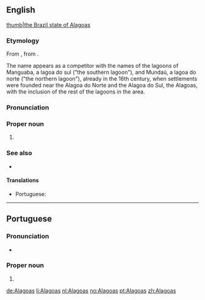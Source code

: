 {{also|Alagoa}}
==English==
[[file:Brazil State Alagoas.svg|thumb|the Brazil state of Alagoas]]

===Etymology===
From {{etyl|pt|en}} {{m|pt|Alagoas}}, from {{m|pt|alagoas||lakes}}.

The name appears as a competitor with the names of the lagoons of Manguaba, a lagoa do sul ("the southern lagoon"), and Mundaú, a lagoa do norte ("the northern lagoon"), already in the 16th century, when settlements were founded near the Alagoa do Norte and the Alagoa do Sul, the Alagoas, with the inclusion of the rest of the lagoons in the area.

===Pronunciation===
{{rfp||en|lang=en}}

===Proper noun===
{{en-proper noun}}

# {{place:Brazil/state|en|capital=Maceió|region=Northeast Region}}

===See also===
* {{projectlink|pedia}}

====Translations====
{{trans-top|state in north-eastern Brazil}}
* Portuguese: {{t+|pt|Alagoas}}
{{trans-mid}}
{{trans-bottom}}

----

==Portuguese==

===Pronunciation===
* {{a|Brazil}} {{IPA|/ˌa.la.ˈɡo.ɐs/|lang=pt}}

===Proper noun===
{{pt-proper noun|m|g2=f-p}}

# {{place:Brazil/state|pt|capital=Maceió|region=Northeast Region}}

[[de:Alagoas]]
[[li:Alagoas]]
[[nl:Alagoas]]
[[no:Alagoas]]
[[pt:Alagoas]]
[[zh:Alagoas]]